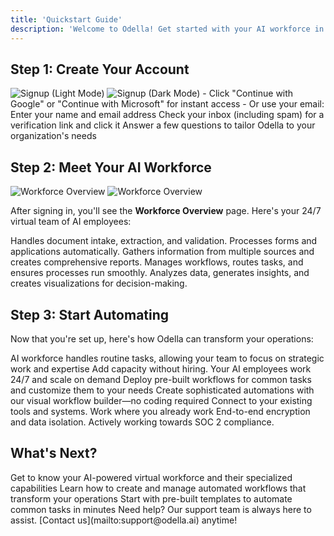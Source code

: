 ```yaml
---
title: 'Quickstart Guide'
description: 'Welcome to Odella! Get started with your AI workforce in minutes'
---
```


## Step 1: Create Your Account

<Frame>
  <img src="../assets/signup_light.gif" alt="Signup (Light Mode)" className="block dark:hidden" />
  <img src="../assets/signup_dark.gif" alt="Signup (Dark Mode)" className="hidden dark:block" />
</Frame>

<Steps>
  <Step title="Choose Your Sign-Up Method">
    - Click "Continue with Google" or "Continue with Microsoft" for instant access
    - Or use your email: Enter your name and email address
  </Step>
  <Step title="Verify Your Email">
    Check your inbox (including spam) for a verification link and click it
  </Step>
  <Step title="Complete Your Profile">
    Answer a few questions to tailor Odella to your organization's needs
  </Step>
</Steps>

## Step 2: Meet Your AI Workforce

<Frame>
  <img
    src="../assets/workforce_overview_01_light.gif"
    alt="Workforce Overview"
    className="block dark:hidden"
  />
  <img
    src="../assets/workforce_overview_01_dark.gif"
    alt="Workforce Overview"
    className="hidden dark:block"
  />
</Frame>

After signing in, you'll see the **Workforce Overview** page. Here's your 24/7 virtual team of AI employees:

<CardGroup cols={2}>
  <Card title="Document Processor" icon="file-lines" color="#4A90E2">
    Handles document intake, extraction, and validation. Processes forms and applications automatically.
  </Card>
  <Card title="Research Assistant" icon="magnifying-glass" color="#50E3C2">
    Gathers information from multiple sources and creates comprehensive reports.
  </Card>
  <Card title="Operations Specialist" icon="list-check" color="#F5A623">
    Manages workflows, routes tasks, and ensures processes run smoothly.
  </Card>
  <Card title="Data Analyst" icon="chart-line" color="#BD10E0">
    Analyzes data, generates insights, and creates visualizations for decision-making.
  </Card>
</CardGroup>

## Step 3: Start Automating

Now that you're set up, here's how Odella can transform your operations:

<CardGroup cols={2}>
  <Card title="Free Up Your Team" icon="users">
    AI workforce handles routine tasks, allowing your team to focus on strategic work and expertise
  </Card>
  <Card title="Scale Instantly" icon="rocket">
    Add capacity without hiring. Your AI employees work 24/7 and scale on demand
  </Card>
  <Card title="Start with Templates" icon="file-lines">
    Deploy pre-built workflows for common tasks and customize them to your needs
  </Card>
  <Card title="Build Custom Workflows" icon="diagram-project">
    Create sophisticated automations with our visual workflow builder—no coding required
  </Card>
  <Card title="Integrate Seamlessly" icon="plug">
    Connect to your existing tools and systems. Work where you already work
  </Card>
  <Card title="Enterprise Security" icon="shield-check">
    End-to-end encryption and data isolation. Actively working towards SOC 2 compliance.
  </Card>
</CardGroup>

## What's Next?

<Card title="Meet Your Workforce" icon="users" href="/product/workforce">
  Get to know your AI-powered virtual workforce and their specialized capabilities
</Card>

<Card title="Explore Workflows" icon="diagram-project" href="/workflow/overview">
  Learn how to create and manage automated workflows that transform your operations
</Card>

<Card title="Browse Templates" icon="file-lines" href="/product/templates">
  Start with pre-built templates to automate common tasks in minutes
</Card>

<Note>
  Need help? Our support team is always here to assist. [Contact us](mailto:support@odella.ai) anytime!
</Note>
